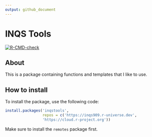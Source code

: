 ```yaml
---
output: github_document
---
```


<!-- README.md is generated from README.Rmd. Please edit that file -->


# INQS Tools

<!-- badges: start -->
[![R-CMD-check](https://github.com/inqs909/inqstools/actions/workflows/R-CMD-check.yaml/badge.svg)](https://github.com/inqs909/inqstools/actions/workflows/R-CMD-check.yaml)
<!-- badges: end -->

## About 

This is a package containing functions and templates that I like to use.

## How to install 

To install the package, use the following code:

```r
install.packages('inqstools', 
                 repos = c('https://inqs909.r-universe.dev', 
                 'https://cloud.r-project.org'))
```
Make sure to install the `remotes` package first.
